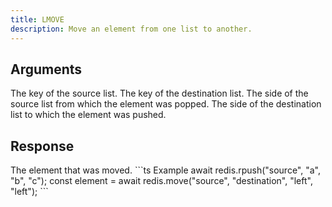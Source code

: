 ```yaml
---
title: LMOVE
description: Move an element from one list to another.
---
```


## Arguments

<ParamField body="source" type="string" required>
  The key of the source list.
</ParamField>

<ParamField body="destination" type="string" required>
  The key of the destination list.
</ParamField>

<ParamField body="from" type="left | right" required>
  The side of the source list from which the element was popped.
</ParamField>

<ParamField body="to" type="left | right" required>
  The side of the destination list to which the element was pushed.
</ParamField>

## Response
<ResponseField type="TValue" required>
  The element that was moved.
</ResponseField>

<RequestExample>
```ts Example
 await redis.rpush("source", "a", "b", "c"); 
 const element = await redis.move("source", "destination", "left", "left");  
```
</RequestExample>
